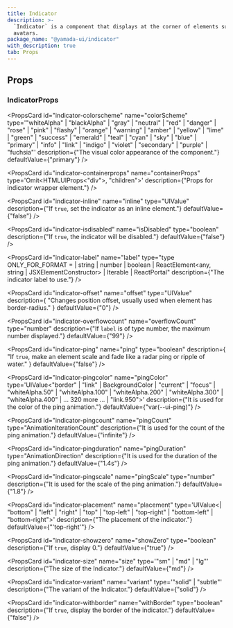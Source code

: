 ```yaml
---
title: Indicator
description: >-
  `Indicator` is a component that displays at the corner of elements such as
  avatars.
package_name: "@yamada-ui/indicator"
with_description: true
tab: Props
---
```


## Props

### IndicatorProps

<PropsCard
  id="indicator-colorscheme"
  name="colorScheme"
  type='"whiteAlpha" | "blackAlpha" | "gray" | "neutral" | "red" | "danger" | "rose" | "pink" | "flashy" | "orange" | "warning" | "amber" | "yellow" | "lime" | "green" | "success" | "emerald" | "teal" | "cyan" | "sky" | "blue" | "primary" | "info" | "link" | "indigo" | "violet" | "secondary" | "purple" | "fuchsia"'
  description={"The visual color appearance of the component."}
  defaultValue={"primary"}
/>

<PropsCard
  id="indicator-containerprops"
  name="containerProps"
  type='Omit<HTMLUIProps<"div">, "children">'
  description={"Props for indicator wrapper element."}
/>

<PropsCard
  id="indicator-inline"
  name="inline"
  type="UIValue<boolean>"
  description={"If `true`, set the indicator as an inline element."}
  defaultValue={"false"}
/>

<PropsCard
  id="indicator-isdisabled"
  name="isDisabled"
  type="boolean"
  description={"If `true`, the indicator will be disabled."}
  defaultValue={"false"}
/>

<PropsCard
  id="indicator-label"
  name="label"
  type="type ONLY_FOR_FORMAT =
  | string
  | number
  | boolean
  | ReactElement<any, string | JSXElementConstructor<any>>
  | Iterable<ReactNode>
  | ReactPortal"
  description={"The indicator label to use."}
/>

<PropsCard
  id="indicator-offset"
  name="offset"
  type="UIValue<number>"
  description={
    "Changes position offset, usually used when element has border-radius."
  }
  defaultValue={"0"}
/>

<PropsCard
  id="indicator-overflowcount"
  name="overflowCount"
  type="number"
  description={"If `label` is of type number, the maximum number displayed."}
  defaultValue={"99"}
/>

<PropsCard
  id="indicator-ping"
  name="ping"
  type="boolean"
  description={
    "If `true`, make an element scale and fade like a radar ping or ripple of water."
  }
  defaultValue={"false"}
/>

<PropsCard
  id="indicator-pingcolor"
  name="pingColor"
  type='UIValue<"border" | "link" | BackgroundColor | "current" | "focus" | "whiteAlpha.50" | "whiteAlpha.100" | "whiteAlpha.200" | "whiteAlpha.300" | "whiteAlpha.400" | ... 320 more ... | "link.950">'
  description={"It is used for the color of the ping animation."}
  defaultValue={"var(--ui-ping)"}
/>

<PropsCard
  id="indicator-pingcount"
  name="pingCount"
  type="AnimationIterationCount"
  description={"It is used for the count of the ping animation."}
  defaultValue={"infinite"}
/>

<PropsCard
  id="indicator-pingduration"
  name="pingDuration"
  type="AnimationDirection"
  description={"It is used for the duration of the ping animation."}
  defaultValue={"1.4s"}
/>

<PropsCard
  id="indicator-pingscale"
  name="pingScale"
  type="number"
  description={"It is used for the scale of the ping animation."}
  defaultValue={"1.8"}
/>

<PropsCard
  id="indicator-placement"
  name="placement"
  type='UIValue<| "bottom"
  | "left"
  | "right"
  | "top"
  | "top-left"
  | "top-right"
  | "bottom-left"
  | "bottom-right">'
  description={"The placement of the indicator."}
  defaultValue={"'top-right'"}
/>

<PropsCard
  id="indicator-showzero"
  name="showZero"
  type="boolean"
  description={"If `true`, display 0."}
  defaultValue={"true"}
/>

<PropsCard
  id="indicator-size"
  name="size"
  type='"sm" | "md" | "lg"'
  description={"The size of the Indicator."}
  defaultValue={"md"}
/>

<PropsCard
  id="indicator-variant"
  name="variant"
  type='"solid" | "subtle"'
  description={"The variant of the Indicator."}
  defaultValue={"solid"}
/>

<PropsCard
  id="indicator-withborder"
  name="withBorder"
  type="boolean"
  description={"If `true`, display the border of the indicator."}
  defaultValue={"false"}
/>
